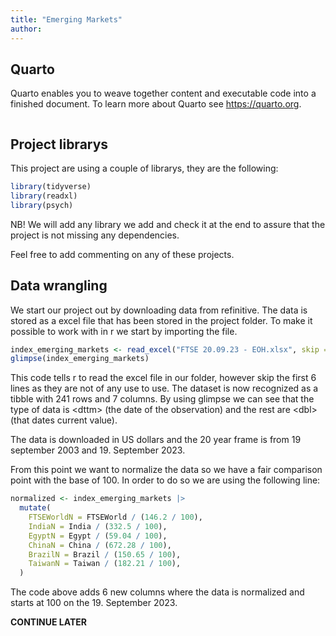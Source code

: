 ```yaml
---
title: "Emerging Markets"
author: 
---
```


## Quarto

Quarto enables you to weave together content and executable code into a finished document. To learn more about Quarto see <https://quarto.org>.

```r

```

## Project librarys

This project are using a couple of librarys, they are the following:

```r
library(tidyverse)
library(readxl)
library(psych)
```

NB! We will add any library we add and check it at the end to assure that the project is not missing any dependencies.

Feel free to add commenting on any of these projects.

## Data wrangling

We start our project out by downloading data from refinitive. The data is stored as a excel file that has been stored in the project folder. To make it possible to work with in r we start by importing the file.

```r
index_emerging_markets <- read_excel("FTSE 20.09.23 - EOH.xlsx", skip = 6)
glimpse(index_emerging_markets)
```

This code tells r to read the excel file in our folder, however skip the first 6 lines as they are not of any use to use. The dataset is now recognized as a tibble with 241 rows and 7 columns. By using glimpse we can see that the type of data is \<dttm\> (the date of the observation) and the rest are \<dbl\> (that dates current value).

The data is downloaded in US dollars and the 20 year frame is from 19 september 2003 and 19. September 2023.

From this point we want to normalize the data so we have a fair comparison point with the base of 100. In order to do so we are using the following line:

```r
normalized <- index_emerging_markets |>
  mutate(
    FTSEWorldN = FTSEWorld / (146.2 / 100),
    IndiaN = India / (332.5 / 100),
    EgyptN = Egypt / (59.04 / 100),
    ChinaN = China / (672.28 / 100),
    BrazilN = Brazil / (150.65 / 100),
    TaiwanN = Taiwan / (182.21 / 100),
  )
```

The code above adds 6 new columns where the data is normalized and starts at 100 on the 19. September 2023.

**CONTINUE LATER**
